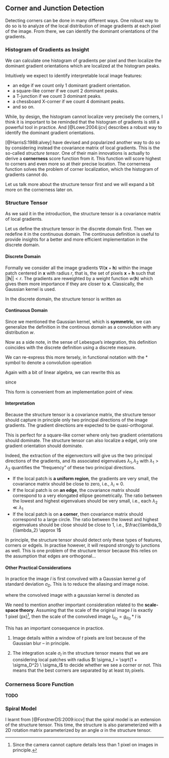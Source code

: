 ## Corner and Junction Detection

Detecting corners can be done in many different ways. One robust way to do so is
to analyze of the local distribution of image gradients at each pixel of the
image. From there, we can identify the dominant orientations of the gradients.

### Histogram of Gradients as Insight

We can calculate one histogram of gradients per pixel and then localize the
dominant gradient orientations which are localized at the histogram peaks.

Intuitively we expect to identify interpretable local image features:

- an edge if we count only $1$ dominant gradient orientation.
- a square-like corner if we count $2$ dominant peaks.
- a T-junction if we count $3$ dominant peaks.
- a chessboard X-corner if we count $4$ dominant peaks.
- and so on.

While, by design, the histogram cannot localize very precisely the corners, I
think it is important to be reminded that the histogram of gradients is still a
powerful tool in practice. And [@Lowe:2004:ijcv] describes a robust way to
identify the dominant gradient orientations.

[@HarrisS:1988:alvey] have devised and popularized another way to do so by
considering instead the covariance matrix of local gradients. This is the
so-called *structure tensor*. One of their main innovations is actually to
derive a **cornerness** score function from it. This function will score highest
to corners and even more so at their precise location. The cornerness function
solves the problem of corner localization, which the histogram of gradients
cannot do.

Let us talk more about the structure tensor first and we will expand a bit more
on the cornerness later on.

### Structure Tensor

As we said it in the introduction, the structure tensor is a covariance matrix
of local gradients.

Let us define the structure tensor in the discrete domain first. Then we
redefine it in the continuous domain. The continuous definition is useful to
provide insights for a better and more efficient implementation in the discrete
domain.

#### Discrete Domain

Formally we consider all the image gradients $\nabla I(\mathbf{x} + \mathbf{h})$
within the image patch centered in $\mathbf{x}$ with radius $r$, that is, the
set of pixels $\mathbf{x} + \mathbf{h}$ such that $|| \mathbf{h} || < r$.
The gradients are reweighted by a weight function $w(\mathbf{h})$ which gives
them more importance if they are closer to $\mathbf{x}$. Classically, the
Gaussian kernel is used.

In the discrete domain, the structure tensor is written as

\begin{equation}
  \mathbf{M}(\mathbf{x}) = \begin{bmatrix}
    \displaystyle \sum_\mathbf{h} w(\mathbf{h}) \left( \frac{\partial I
    (\mathbf{x} + \mathbf{h})}{\partial x} \right)^2 &&
    %
    \displaystyle \sum_\mathbf{h} w(\mathbf{h})
    \frac{\partial I(\mathbf{x} + \mathbf{h})}
         {\partial x}
    \frac{\partial I(\mathbf{x} + \mathbf{h})}
         {\partial y} \\
    %
    \displaystyle \sum_\mathbf{h} w(\mathbf{h})
    \frac{\partial I(\mathbf{x} + \mathbf{h})}
         {\partial x}
    \frac{\partial I(\mathbf{x} + \mathbf{h})}
         {\partial y} &&
    %
    \displaystyle \sum_\mathbf{h} w(\mathbf{h}) \left( \frac{\partial I
    (\mathbf{x} + \mathbf{u})}{\partial y} \right)^2
  \end{bmatrix}
\end{equation}

#### Continuous Domain

Since we mentioned the Gaussian kernel, which is **symmetric**, we can
generalize the definition in the continous domain as a convolution with any
distribution $w$.

\begin{equation}
  \mathbf{M}(\mathbf{x}) = \begin{bmatrix}
    \displaystyle \int w(\mathbf{h}) \left( \frac{\partial I (\mathbf{x} -
    \mathbf{h})}{\partial x} \right)^2 d\mathbf{h}&&
    %
    \displaystyle \int w(\mathbf{h})
    \frac{\partial I(\mathbf{x} - \mathbf{h})}
         {\partial x}
    \frac{\partial I(\mathbf{x} - \mathbf{h})}
         {\partial y} d\mathbf{h}\\
    %
    \displaystyle \int w(\mathbf{h})
    \frac{\partial I(\mathbf{x} - \mathbf{h})}
         {\partial x}
    \frac{\partial I(\mathbf{x} - \mathbf{h})}
         {\partial y} d\mathbf{h} &&
    %
    \displaystyle \int w(\mathbf{h}) \left( \frac{\partial I (\mathbf{x} -
    \mathbf{h})}{\partial y} \right)^2 d\mathbf{h}&&
  \end{bmatrix}
\end{equation}

Now as a side note, in the sense of Lebesgue's integration, this definition
coincides with the discrete definition using a discrete measure.

We can re-express this more tersely, in functional notation with the $*$ symbol
to denote a convolution operation
\begin{equation}
  \mathbf{M} = \begin{bmatrix}
    w * \left( \frac{\partial I}{\partial x} \right)^2 &&
    %
    w *
    \left( \frac{\partial I}{\partial x} \frac{\partial I} {\partial y} \right) \\
    %
    w *
    \left( \frac{\partial I}{\partial x} \frac{\partial I} {\partial y} \right) &&
    %
    w *
    \left( \frac{\partial I}{\partial y} \right)^2
  \end{bmatrix}
\end{equation}

Again with a bit of linear algebra, we can rewrite this as

\begin{equation}
  \mathbf{M} = w * \left( \nabla I\ \nabla I^T \right)
\end{equation}

since
\begin{equation}
  \nabla I(\mathbf{x}) = \begin{bmatrix}
    \frac{\partial I(\mathbf{x})}{\partial x} \\
    \frac{\partial I(\mathbf{x})}{\partial y}
  \end{bmatrix}
\end{equation}

This form is convenient from an implementation point of view.

#### Interpretation

Because the structure tensor is a covariance matrix, the structure
tensor should capture in principle only two principal directions of the image
gradients. The gradient directions are expected to be quasi-orthogonal.

This is perfect for a square-like corner where only two gradient orientations
should dominate. The structure tensor can also localize a edgel, only one
gradient orientation should dominate.

Indeed, the extraction of the eigenvectors will give us the two principal
directions of the gradients, and its associated eigenvalues $\lambda_1,
\lambda_2$ with $\lambda_1 > \lambda_2$  quantifies the "frequency" of these two
principal directions.

- If the local patch is **a uniform region**, the gradients are very small, the
  covariance matrix should be close to zero, i.e., $\lambda_i \approx 0$.
- If the local patch is on **an edge**, the covariance matrix should correspond
  to a very elongated ellipse geometrically. The ratio between the lowest and
  highest eigenvalues should be very small, i.e., each $\lambda_2 \ll \lambda_1$
- If the local patch is on **a corner**, then covariance matrix should
  correspond to a large circle. The ratio between the lowest and highest
  eigenvalues should be close should be close to $1$, i.e.,
  $\frac{\lambda_1}{\lambda_2} \approx 1$

In principle, the structure tensor should detect only these types of features,
corners or edgels. In practise however, it will respond strongly to junctions as
well. This is one problem of the structure tensor because this relies on the
assumption that edges are orthogonal...

#### Other Practical Considerations

In practice the image $I$ is first convolved with a Gaussian kernel $g$ of
standard deviation $\sigma_D$. This is to reduce the aliasing and image noise.

\begin{equation}
  \mathbf{M} = g_{\sigma_I} * \left( \nabla I_{\sigma_D} * \ \nabla I_{\sigma_D}^T \right)
\end{equation}
where the convolved image with a gaussian kernel is denoted as
\begin{equation}
  I_{\sigma_D} = g_{\sigma_D} * I
\end{equation}

We need to mention another important consideration related to the **scale-space
theory**.
Assuming that the scale of the original image $I$ is exactly $1\ \textrm{pixel}$
($\textrm{px}$)^[Since the camera cannot capture details less than 1 pixel on
images in principle.], then the scale of the convolved image $I_{\sigma_D} =
g_{\sigma_D} * I$ is

\begin{equation}
  t = \sqrt{1 + \sigma_D^2}\ \textrm{px}
\end{equation}

This has an important consequence in practice.

1. Image details within a window of $t$
pixels are lost because of the Gaussian blur -- in principle.

2. The integration scale $\sigma_I$ in the structure tensor means that we are
considering local patches with radius $t \sigma_I = \sqrt{1 + \sigma_D^2}
\ \sigma_I$ to decide whether we see a
corner or not. This means that the best corners are separated by at least
$t \sigma_I$ pixels.


### Cornerness Score Function

**TODO**


### Spiral Model

I learnt from [@ForstnerDS:2009:iccv] that the spiral model is an extension of
the structure tensor. This time, the structure is also parameterized with a 2D
rotation matrix parameterized by an angle $\alpha$ in the structure tensor.

\begin{equation}
  \mathbf{M}(\alpha) = w *
  \mathbf{R}_\alpha \nabla I \nabla I^T \mathbf{R}_\alpha^T
\end{equation}

